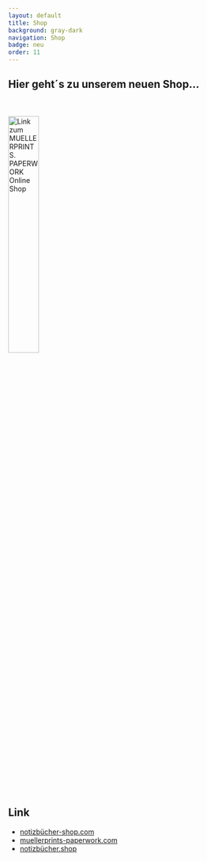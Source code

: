 ```yaml
---
layout: default
title: Shop
background: gray-dark
navigation: Shop
badge: neu
order: 11
---
```

<div className="flowing-text">
	<h2>Hier geht´s zu unserem neuen Shop...</h2>
	<br /><br />
	<div className={"text-center"}>
		<a href="//www.notizbücher-shop.com">
		<img src="/images/paperwork.svg"
			 style="width: 35%; height: auto; vertical-align: 0px"
			 alt="Link zum MUELLERPRINTS. PAPERWORK Online Shop" /></a>
	</div>
	<h2>Link</h2>
	<ul>
		<li><a href="//www.notizbücher-shop.com">notizbücher-shop.com</a></li>
		<li><a href="//www.muellerprints-paperwork.com">muellerprints-paperwork.com</a></li>
		<li><a href="//www.notizbücher.shop">notizbücher.shop</a></li>
	</ul>
</div>
